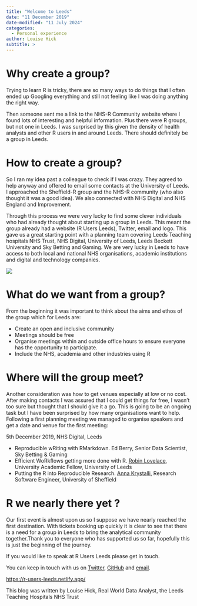 ```yaml
---
title: "Welcome to Leeds"
date: "11 December 2019"
date-modified: "11 July 2024"
categories:
  - Personal experience
author: Louise Hick
subtitle: >
---
```


# Why create a group?

Trying to learn R is tricky, there are so many ways to do things that I often ended up Googling everything and still not feeling like I was doing anything the right way.

Then someone sent me a link to the NHS-R Community website where I found lots of interesting and helpful information. Plus there were R groups, but not one in Leeds. I was surprised by this given the density of health analysts and other R users in and around Leeds. There should definitely be a group in Leeds.

# How to create a group?

So I ran my idea past a colleague to check if I was crazy. They agreed to help anyway and offered to email some contacts at the University of Leeds. I approached the Sheffield-R group and the NHS-R community (who also thought it was a good idea). We also connected with NHS Digital and NHS England and Improvement.

Through this process we were very lucky to find some clever individuals who had already thought about starting up a group in Leeds. This meant the group already had a website (R Users Leeds), Twitter, email and logo. This gave us a great starting point with a planning team covering Leeds Teaching hospitals NHS Trust, NHS Digital, University of Leeds, Leeds Beckett University and Sky Betting and Gaming. We are very lucky in Leeds to have access to both local and national NHS organisations, academic institutions and digital and technology companies.

![](img/Leeds-User-Group-1024x724.jpg){fig-alt="Hex sticker for R users Leeds with 3 chart lines with a right skew"}

# What do we want from a group?

From the beginning it was important to think about the aims and ethos of the group which for Leeds are:

- Create an open and inclusive community
- Meetings should be free
- Organise meetings within and outside office hours to ensure everyone has the opportunity to participate.
- Include the NHS, academia and other industries using R

# Where will the group meet?

Another consideration was how to get venues especially at low or no cost. After making contacts I was assured that I could get things for free, I wasn’t too sure but thought that I should give it a go. This is going to be an ongoing task but I have been surprised by how many organisations want to help. Following a first planning meeting we managed to organise speakers and get a date and venue for the first meeting:

5th December 2019, NHS Digital, Leeds

- Reproducible wRiting with RMarkdown. Ed Berry, Senior Data Scientist, Sky Betting & Gaming
- Efficient WoRkflows getting more done with R. [Robin Lovelace](https://www.robinlovelace.net/), University Academic Fellow, University of Leeds
- Putting the R into Reproducible Research. [Anna Krystalli](https://annakrystalli.me/), Research Software Engineer, University of Sheffield

# R we nearly there yet ?

Our first event is almost upon us so I suppose we have nearly reached the first destination. With tickets booking up quickly it is clear to see that there is a need for a group in Leeds to bring the analytical community together.Thank you to everyone who has supported us so far, hopefully this is just the beginning of the journey.

If you would like to speak at R Users Leeds please get in touch.

You can keep in touch with us on [Twitter](https://twitter.com/r_users_leeds), [GitHub](https://github.com/r-leeds) and [email](mailto:r.users.leeds@gmail.com).

<https://r-users-leeds.netlify.app/>

This blog was written by Louise Hick, Real World Data Analyst, the Leeds Teaching Hospitals NHS Trust
